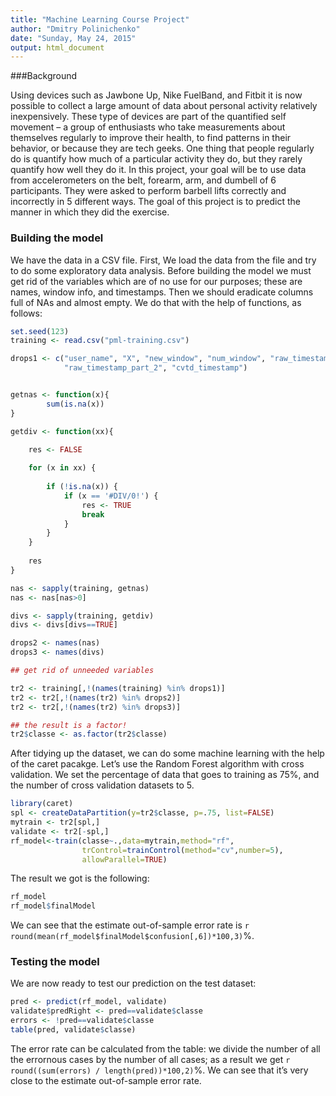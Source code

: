```yaml
---
title: "Machine Learning Course Project"
author: "Dmitry Polinichenko"
date: "Sunday, May 24, 2015"
output: html_document
---
```


###Background

Using devices such as Jawbone Up, Nike FuelBand, and Fitbit it is now possible to collect a large amount of data about personal activity relatively inexpensively. These type of devices are part of the quantified self movement – a group of enthusiasts who take measurements about themselves regularly to improve their health, to find patterns in their behavior, or because they are tech geeks. One thing that people regularly do is quantify how much of a particular activity they do, but they rarely quantify how well they do it. In this project, your goal will be to use data from accelerometers on the belt, forearm, arm, and dumbell of 6 participants. They were asked to perform barbell lifts correctly and incorrectly in 5 different ways. The goal of this project is to predict the manner in which they did the exercise. 

### Building the model

We have the data in a CSV file. First, We load the data from the file and try to do some exploratory data analysis. Before building the model we must get rid of the variables which are of no use for our purposes; these are names, window info, and timestamps. Then we should eradicate columns full of NAs and almost empty. We do that with the help of functions, as follows:

```r
set.seed(123)
training <- read.csv("pml-training.csv")

drops1 <- c("user_name", "X", "new_window", "num_window", "raw_timestamp_part_1",
            "raw_timestamp_part_2", "cvtd_timestamp")


getnas <- function(x){
        sum(is.na(x))
}

getdiv <- function(xx){
    
    res <- FALSE

    for (x in xx) {
        
        if (!is.na(x)) {
            if (x == '#DIV/0!') {
                res <- TRUE
                break
            }
        }
    }
    
    res
}

nas <- sapply(training, getnas)
nas <- nas[nas>0]

divs <- sapply(training, getdiv)
divs <- divs[divs==TRUE]

drops2 <- names(nas)
drops3 <- names(divs)

## get rid of unneeded variables

tr2 <- training[,!(names(training) %in% drops1)]
tr2 <- tr2[,!(names(tr2) %in% drops2)]
tr2 <- tr2[,!(names(tr2) %in% drops3)]

## the result is a factor!
tr2$classe <- as.factor(tr2$classe)

```

After tidying up the dataset, we can do some machine learning with the help of the caret pacakge. Let's use the Random Forest algorithm with cross validation. We set the percentage of data that goes to training as 75%, and the number of cross validation datasets to 5. 

```r
library(caret)
spl <- createDataPartition(y=tr2$classe, p=.75, list=FALSE)
mytrain <- tr2[spl,]
validate <- tr2[-spl,]
rf_model<-train(classe~.,data=mytrain,method="rf",
                trControl=trainControl(method="cv",number=5),
                allowParallel=TRUE)
```

The result we got is the following:

```r
rf_model
rf_model$finalModel
```

We can see that the estimate out-of-sample error rate is `r round(mean(rf_model$finalModel$confusion[,6])*100,3)`%.

### Testing the model

We are now ready to test our prediction on the test dataset:

```r
pred <- predict(rf_model, validate)
validate$predRight <- pred==validate$classe
errors <- !pred==validate$classe
table(pred, validate$classe)
```

The error rate can be calculated from the table: we divide the number of all the errornous cases by the number of all cases; as a result we get `r round((sum(errors) / length(pred))*100,2)`%. We can see that it's very close to the estimate out-of-sample error rate.